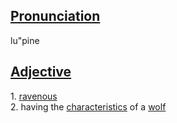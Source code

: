 ==[[Pronunciation]]==
lu"pine

==[[Adjective]]==
1. [[ravenous]] <br>
2. having the [[characteristic]]s of a [[wolf]]